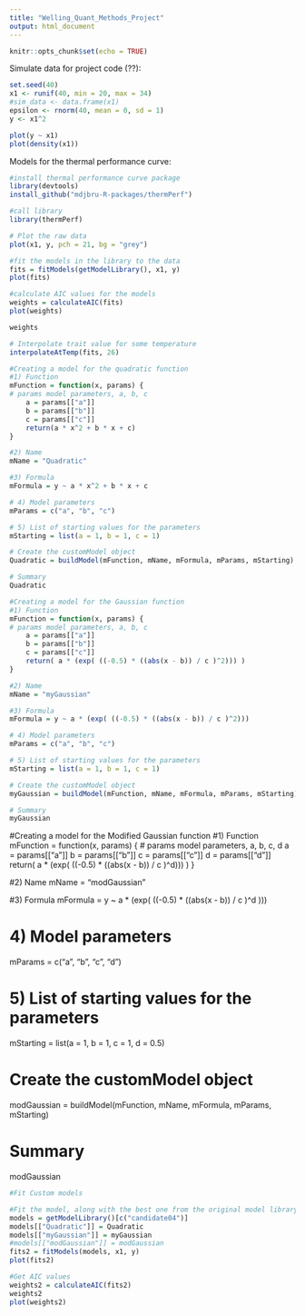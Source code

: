 ```yaml
---
title: "Welling_Quant_Methods_Project"
output: html_document
---
```


```r
knitr::opts_chunk$set(echo = TRUE)
```


Simulate data for project code (??):
```r
set.seed(40)
x1 <- runif(40, min = 20, max = 34)
#sim_data <- data.frame(x1)
epsilon <- rnorm(40, mean = 0, sd = 1)
y <- x1^2 

plot(y ~ x1)
plot(density(x1))

```


Models for the thermal performance curve:


```r
#install thermal performance curve package
library(devtools)
install_github("mdjbru-R-packages/thermPerf")
```

```r
#call library
library(thermPerf)

# Plot the raw data
plot(x1, y, pch = 21, bg = "grey")
```


```r
#fit the models in the library to the data
fits = fitModels(getModelLibrary(), x1, y)
plot(fits)
```

```r
#calculate AIC values for the models
weights = calculateAIC(fits)
plot(weights)

weights
```

```r
# Interpolate trait value for some temperature
interpolateAtTemp(fits, 26)
```

```r
#Creating a model for the quadratic function
#1) Function
mFunction = function(x, params) {
# params model parameters, a, b, c
    a = params[["a"]]
    b = params[["b"]]
    c = params[["c"]]
    return(a * x^2 + b * x + c)
}

#2) Name
mName = "Quadratic"

#3) Formula
mFormula = y ~ a * x^2 + b * x + c

# 4) Model parameters
mParams = c("a", "b", "c")

# 5) List of starting values for the parameters
mStarting = list(a = 1, b = 1, c = 1)

# Create the customModel object
Quadratic = buildModel(mFunction, mName, mFormula, mParams, mStarting)

# Summary
Quadratic
```



```r
#Creating a model for the Gaussian function
#1) Function
mFunction = function(x, params) {
# params model parameters, a, b, c
    a = params[["a"]]
    b = params[["b"]]
    c = params[["c"]]
    return( a * (exp( ((-0.5) * ((abs(x - b)) / c )^2))) )
}

#2) Name
mName = "myGaussian"

#3) Formula
mFormula = y ~ a * (exp( ((-0.5) * ((abs(x - b)) / c )^2)))

# 4) Model parameters
mParams = c("a", "b", "c")

# 5) List of starting values for the parameters
mStarting = list(a = 1, b = 1, c = 1)

# Create the customModel object
myGaussian = buildModel(mFunction, mName, mFormula, mParams, mStarting)

# Summary
myGaussian
```


#Creating a model for the Modified Gaussian function
#1) Function
mFunction = function(x, params) {
# params model parameters, a, b, c, d
    a = params[["a"]]
    b = params[["b"]]
    c = params[["c"]]
    d = params[["d"]]
    return( a * (exp( ((-0.5) * ((abs(x - b)) / c )^d))) )
}

#2) Name
mName = "modGaussian"

#3) Formula
mFormula = y ~ a * (exp( ((-0.5) * ((abs(x - b)) / c )^d )))

# 4) Model parameters
mParams = c("a", "b", "c", "d")

# 5) List of starting values for the parameters
mStarting = list(a = 1, b = 1, c = 1, d = 0.5)

# Create the customModel object
modGaussian = buildModel(mFunction, mName, mFormula, mParams, mStarting)

# Summary
modGaussian


```r
#Fit Custom models

#Fit the model, along with the best one from the original model library
models = getModelLibrary()[c("candidate04")]
models[["Quadratic"]] = Quadratic
models[["myGaussian"]] = myGaussian
#models[["modGaussian"]] = modGaussian
fits2 = fitModels(models, x1, y)
plot(fits2)

#Get AIC values
weights2 = calculateAIC(fits2)
weights2
plot(weights2)
```